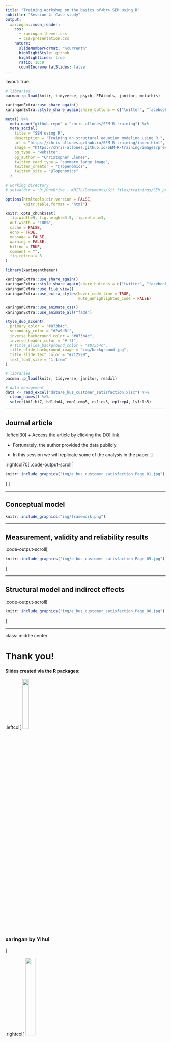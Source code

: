 ```yaml
---
title: "Training Workshop on the basics of<br> SEM using R"
subtitle: "Session 4: Case study"
output:
  xaringan::moon_reader:
    css:
      - xaringan-themer.css
      - css/presentation.css
    nature:
      slideNumberFormat: "%current%"
      highlightStyle: github
      highlightLines: true
      ratio: 16:9
      countIncrementalSlides: false
---
```


layout: true

```r
# libraries
pacman::p_load(knitr, tidyverse, psych, EFAtools, janitor, metathis)

xaringanExtra::use_share_again()
xaringanExtra::style_share_again(share_buttons = c("twitter", "facebook", "linkedin"))

meta() %>% 
  meta_name("github-repo" = "chris-allones/SEM-R-training") %>% 
  meta_social(
    title = "SEM using R",
    description = "Training on structural equation modeling using R.",
    url = "https://chris-allones.github.io/SEM-R-training/index.html",
    image = "https://chris-allones.github.io/SEM-R-training/images/preview.png",
    og_type = "website",
    og_author = "Christopher Llones",
    twitter_card_type = "summary_large_image",
    twitter_creator = "@Topenomics",
    twitter_site = "@Topenomics"
  )

```

```r
# working directory
# setwd(dir = "D:/OneDrive - KMITL/Documents/Git files/trainings/SEM_presentation/03_case_study")

options(htmltools.dir.version = FALSE,
        knitr.table.format = "html")

knitr::opts_chunk$set(
  fig.width=9, fig.height=3.5, fig.retina=3,
  out.width = "100%",
  cache = FALSE,
  echo = TRUE,
  message = FALSE, 
  warning = FALSE,
  hiline = TRUE,
  comment = "",
  fig.retina = 3
)

```

```r
library(xaringanthemer)

xaringanExtra::use_share_again()
xaringanExtra::style_share_again(share_buttons = c("twitter", "facebook", "linkedin"))
xaringanExtra::use_tile_view()
xaringanExtra::use_extra_styles(hover_code_line = TRUE,
                                mute_unhighlighted_code = FALSE)

xaringanExtra::use_animate_css()
xaringanExtra::use_animate_all("fade")

style_duo_accent(
  primary_color = "#073b4c",
  secondary_color = "#2a9d8f",
  inverse_background_color = "#073b4c",
  inverse_header_color = "#fff",
  # title_slide_background_color = "#073b4c",
  title_slide_background_image = "img/background.jpg",
  title_slide_text_color = "#212529",
  text_font_size = "1.1rem"
)


```

```r
# libraries
pacman::p_load(knitr, tidyverse, janitor, readxl)

# data management
data <- read_excel("data/e_bus_customer_satisfaction.xlsx") %>% 
  clean_names() %>% 
  select(bt1:bt7, bd1:bd4, emp1:emp5, cs1:cs3, ep1:ep4, ls1:ls5)

```

---

## Journal article

.leftcol30[
+ Access the article by clicking the [DOI link](https://doi.org/10.1016/j.tbs.2020.03.003).

+ Fortunately, the author provided the data publicly.

+ In this session we will replicate some of the analysis in the paper.
]

.rightcol70[
.code-output-scroll[
```r
knitr::include_graphics("img/e_bus_customer_satisfaction_Page_01.jpg")
```
]
]

---

## Conceptual model

```r
knitr::include_graphics("img/framework.png")
```


---

## Measurement, validity and  reliability results

.code-output-scroll[
```r
knitr::include_graphics("img/e_bus_customer_satisfaction_Page_05.jpg")
```
]


---

## Structural model and indirect effects

.code-output-scroll[
```r
knitr::include_graphics("img/e_bus_customer_satisfaction_Page_06.jpg")
```
]

---
class: middle center

# Thank you!

#### Slides created via the R packages:

.leftcol[
<img src="img/xaringan.png" style="display:inline-block; margin: 0" width=20%/> 

### xaringan by Yihui
]

.rightcol[
<img src="img/xaringanthemer.png" style="display:inline-block; margin: 0" width=25%/> 

### xaringanthemer and xaringanExtra by Garrick
]














